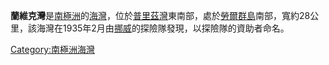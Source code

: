 {{coord|69|0|S|77|40|E|display=title}}

'''蘭維克灣'''是[[南極洲|南極洲]]的[[海灣|海灣]]，位於[[普里茲灣|普里茲灣]]東南部，處於[[勞爾群島|勞爾群島]]南部，寬約28公里，該海灣在1935年2月由[[挪威|挪威]]的探險隊發現，以探險隊的資助者命名。

{{Antarctica-geo-stub}}
[[Category:南極洲海灣|Category:南極洲海灣]]